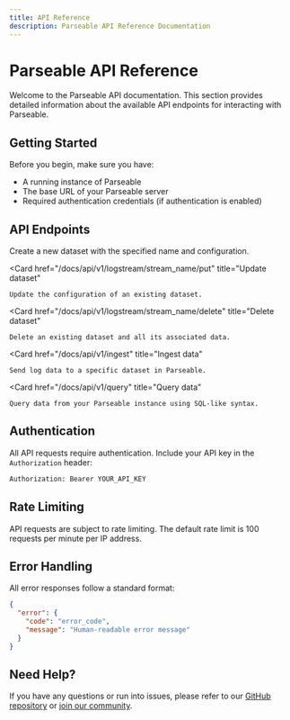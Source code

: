 ```yaml
---
title: API Reference
description: Parseable API Reference Documentation
---
```



# Parseable API Reference

Welcome to the Parseable API documentation. This section provides detailed information about the available API endpoints for interacting with Parseable.

## Getting Started

Before you begin, make sure you have:
- A running instance of Parseable
- The base URL of your Parseable server
- Required authentication credentials (if authentication is enabled)

## API Endpoints

<Cards>
  <Card 
    href="/docs/api/v1/logstream/stream_name/post"
    title="Create dataset"
  >
    Create a new dataset with the specified name and configuration.
  </Card>

  <Card 
    href="/docs/api/v1/logstream/stream_name/put"
    title="Update dataset"
  >
    Update the configuration of an existing dataset.
  </Card>

  <Card 
    href="/docs/api/v1/logstream/stream_name/delete"
    title="Delete dataset"
  >
    Delete an existing dataset and all its associated data.
  </Card>

  <Card 
    href="/docs/api/v1/ingest"
    title="Ingest data"
  >
    Send log data to a specific dataset in Parseable.
  </Card>

  <Card 
    href="/docs/api/v1/query"
    title="Query data"
  >
    Query data from your Parseable instance using SQL-like syntax.
  </Card>
</Cards>

## Authentication

All API requests require authentication. Include your API key in the `Authorization` header:

```bash
Authorization: Bearer YOUR_API_KEY
```

## Rate Limiting

API requests are subject to rate limiting. The default rate limit is 100 requests per minute per IP address.

## Error Handling

All error responses follow a standard format:

```json
{
  "error": {
    "code": "error_code",
    "message": "Human-readable error message"
  }
}
```

## Need Help?

If you have any questions or run into issues, please refer to our [GitHub repository](https://github.com/parseablehq/parseable) or [join our community](https://discord.gg/parseable).
